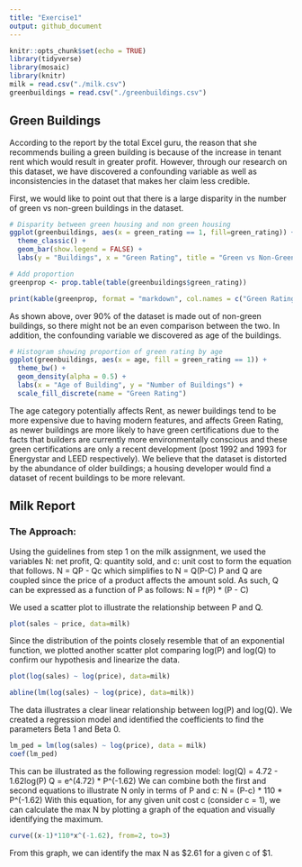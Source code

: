 ```yaml
---
title: "Exercise1"
output: github_document
---
```


```r
knitr::opts_chunk$set(echo = TRUE)
library(tidyverse)
library(mosaic)
library(knitr)
milk = read.csv("./milk.csv")
greenbuildings = read.csv("./greenbuildings.csv")
```

## Green Buildings

According to the report by the total Excel guru, the reason that she recommends builing a green building is because of the increase in tenant rent which would result in greater profit. However, through our research on this dataset, we have discovered a confounding variable as well as inconsistencies in the dataset that makes her claim less credible.

First, we would like to point out that there is a large disparity in the number of green vs non-green buildings in the dataset.

```r
# Disparity between green housing and non green housing
ggplot(greenbuildings, aes(x = green_rating == 1, fill=green_rating)) +
  theme_classic() +
  geom_bar(show.legend = FALSE) +
  labs(y = "Buildings", x = "Green Rating", title = "Green vs Non-Green Housing")

# Add proportion
greenprop <- prop.table(table(greenbuildings$green_rating))

print(kable(greenprop, format = "markdown", col.names = c("Green Rating", "Frequency")))
```

As shown above, over 90% of the dataset is made out of non-green buildings, so there might not be an even comparison between the two. In addition, the confounding variable we discovered as age of the buildings.

```r
# Histogram showing proportion of green rating by age
ggplot(greenbuildings, aes(x = age, fill = green_rating == 1)) +
  theme_bw() +
  geom_density(alpha = 0.5) +
  labs(x = "Age of Building", y = "Number of Buildings") +
  scale_fill_discrete(name = "Green Rating")
```

The age category potentially affects Rent, as newer buildings tend to be more expensive due to having modern features, and affects Green Rating, as newer buildings are more likely to have green certifications due to the facts that builders are currently more environmentally conscious and these green certifications are only a recent development (post 1992 and 1993 for Energystar and LEED respectively). We believe that the dataset is distorted by the abundance of older buildings; a housing developer would find a dataset of recent buildings to be more relevant.

## Milk Report
### The Approach: 

Using the guidelines from step 1 on the milk assignment, we used the variables N: net profit, Q: quantity sold, and c: unit cost to form the equation that follows.
N = QP - Qc
which simplifies to 
N = Q(P-C)
P and Q are coupled since the price of a product affects the amount sold. As such, Q can be expressed as a function of P as follows:
N = f(P) * (P - C)

We used a scatter plot to illustrate the relationship between P and Q. 
```r
plot(sales ~ price, data=milk)
```

Since the distribution of the points closely resemble that of an exponential function, we plotted another scatter plot comparing log(P) and log(Q) to confirm our hypothesis and linearize the data.
```r
plot(log(sales) ~ log(price), data=milk)

abline(lm(log(sales) ~ log(price), data=milk))
```

The data illustrates a clear linear relationship between log(P) and log(Q). We created a regression model and identified the coefficients to find the parameters Beta 1 and Beta 0. 
```r
lm_ped = lm(log(sales) ~ log(price), data = milk)
coef(lm_ped)
```
This can be illustrated as the following regression model:
log(Q) = 4.72 - 1.62log(P)
Q = e^(4.72) * P^(-1.62)
We can combine both the first and second equations to illustrate N only in terms of P and c:
N = (P-c) * 110 * P^(-1.62)
With this equation, for any given unit cost c (consider c = 1), we can calculate the max N by plotting a graph of the equation and visually identifying the maximum.
```r
curve((x-1)*110*x^(-1.62), from=2, to=3)
```

From this graph, we can identify the max N as $2.61 for a given c of \$1.